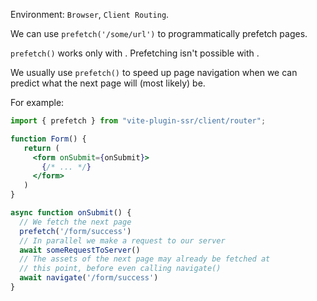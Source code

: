 
Environment: `Browser`, `Client Routing`.

We can use `prefetch('/some/url')` to programmatically prefetch pages.

<Note type="warning">`prefetch()` works only with <Link text="Client Routing" href="/client-routing" />. Prefetching isn't possible with <Link text="Server Routing" href="/server-routing" />.</Note>

We usually use `prefetch()` to speed up page navigation when we can predict what the next page will (most likely) be.

For example:

```jsx
import { prefetch } from "vite-plugin-ssr/client/router";

function Form() {
   return (
     <form onSubmit={onSubmit}>
       {/* ... */}
     </form>
   )
}

async function onSubmit() {
  // We fetch the next page
  prefetch('/form/success')
  // In parallel we make a request to our server
  await someRequestToServer()
  // The assets of the next page may already be fetched at
  // this point, before even calling navigate()
  await navigate('/form/success')
}
```
